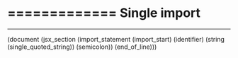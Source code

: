=============
Single import
=============

---

(document
  (jsx_section
    (import_statement
      (import_start)
      (identifier)
      (string
        (single_quoted_string))
      (semicolon))
    (end_of_line)))
